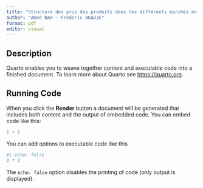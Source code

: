 ```yaml
---
title: "Structure des prix des produits dans les différents marchés en Côte d'Ivoire"
author: "Amed BAH ~ Frederic AKADJE"
format: pdf
editor: visual
---
```


## Description

Quarto enables you to weave together content and executable code into a finished document. To learn more about Quarto see <https://quarto.org>.

## Running Code

When you click the **Render** button a document will be generated that includes both content and the output of embedded code. You can embed code like this:

```r
1 + 1
```

You can add options to executable code like this

```r
#| echo: false
2 * 2
```

The `echo: false` option disables the printing of code (only output is displayed).
